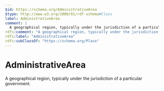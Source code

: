 ```yaml
---
$id: https://schema.org/AdministrativeArea
$type: http://www.w3.org/2000/01/rdf-schema#Class
label: AdministrativeArea
comment: |
  A geographical region, typically under the jurisdiction of a particular government.
rdfs:comment: "A geographical region, typically under the jurisdiction of a particular government."
rdfs:label: "AdministrativeArea"
rdfs:subClassOf: "https://schema.org/Place"
---
```


# AdministrativeArea

A geographical region, typically under the jurisdiction of a particular government.

